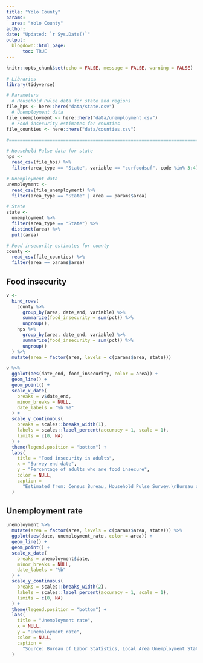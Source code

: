 ```yaml
---
title: "Yolo County"
params: 
  area: "Yolo County"
author: 
date: "Updated: `r Sys.Date()`"
output:
  blogdown::html_page:
      toc: TRUE
---
```


```r
knitr::opts_chunk$set(echo = FALSE, message = FALSE, warning = FALSE)
```

```r
# Libraries
library(tidyverse)

# Parameters
  # Household Pulse data for state and regions
file_hps <- here::here("data/state.csv")
  # Unemployment data
file_unemployment <- here::here("data/unemployment.csv")
  # Food insecurity estimates for counties
file_counties <- here::here("data/counties.csv")

#===============================================================================

# Household Pulse data for state
hps <- 
  read_csv(file_hps) %>% 
  filter(area_type == "State", variable == "curfoodsuf", code %in% 3:4)

# Unemployment data
unemployment <- 
  read_csv(file_unemployment) %>% 
  filter(area_type == "State" | area == params$area)

# State
state <- 
  unemployment %>% 
  filter(area_type == "State") %>% 
  distinct(area) %>% 
  pull(area)

# Food insecurity estimates for county
county <- 
  read_csv(file_counties) %>% 
  filter(area == params$area)
```

## Food insecurity

```r
v <- 
  bind_rows(
    county %>% 
      group_by(area, date_end, variable) %>% 
      summarize(food_insecurity = sum(pct)) %>% 
      ungroup(),
    hps %>% 
      group_by(area, date_end, variable) %>% 
      summarize(food_insecurity = sum(pct)) %>% 
      ungroup()
  ) %>% 
  mutate(area = factor(area, levels = c(params$area, state)))

v %>% 
  ggplot(aes(date_end, food_insecurity, color = area)) +
  geom_line() +
  geom_point() +
  scale_x_date(
    breaks = v$date_end,
    minor_breaks = NULL,
    date_labels = "%b %e"
  ) +
  scale_y_continuous(
    breaks = scales::breaks_width(1),
    labels = scales::label_percent(accuracy = 1, scale = 1),
    limits = c(0, NA)
  ) +
  theme(legend.position = "bottom") +
  labs(
    title = "Food insecurity in adults",
    x = "Survey end date",
    y = "Percentage of adults who are food insecure",
    color = NULL,
    caption = 
      "Estimated from: Census Bureau, Household Pulse Survey.\nBureau of Labor Statistics, Local Area Unemployment Statistics."
  )
```

## Unemployment rate

```r
unemployment %>% 
  mutate(area = factor(area, levels = c(params$area, state))) %>% 
  ggplot(aes(date, unemployment_rate, color = area)) +
  geom_line() +
  geom_point() +
  scale_x_date(
    breaks = unemployment$date,
    minor_breaks = NULL,
    date_labels = "%b"
  ) +
  scale_y_continuous(
    breaks = scales::breaks_width(2),
    labels = scales::label_percent(accuracy = 1, scale = 1),
    limits = c(0, NA)
  ) +
  theme(legend.position = "bottom") +
  labs(
    title = "Unemployment rate",
    x = NULL,
    y = "Unemployment rate",
    color = NULL,
    caption = 
      "Source: Bureau of Labor Statistics, Local Area Unemployment Statitics."
  )
```
